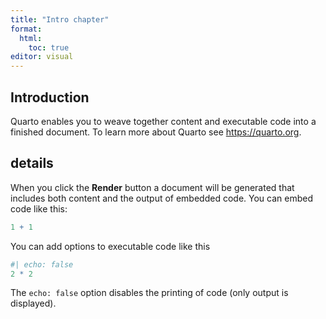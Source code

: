 ```yaml
---
title: "Intro chapter"
format: 
  html:
    toc: true
editor: visual
---
```


## Introduction

Quarto enables you to weave together content and executable code into a finished document. To learn more about Quarto see <https://quarto.org>.

## details

When you click the **Render** button a document will be generated that includes both content and the output of embedded code. You can embed code like this:

```r
1 + 1
```

You can add options to executable code like this

```r
#| echo: false
2 * 2
```

The `echo: false` option disables the printing of code (only output is displayed).
